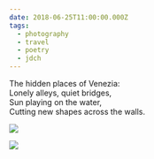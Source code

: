 ```yaml
---
date: 2018-06-25T11:00:00.000Z
tags:
  - photography
  - travel
  - poetry
  - jdch
---
```

The hidden places of Venezia:<br/>
Lonely alleys, quiet bridges,<br/>
Sun playing on the water,<br/>
Cutting new shapes across the walls.

![](../../assets/photos/20180624-IMG_1495.jpg)

![](../../assets/photos/20180624-IMG_1497.jpg)
